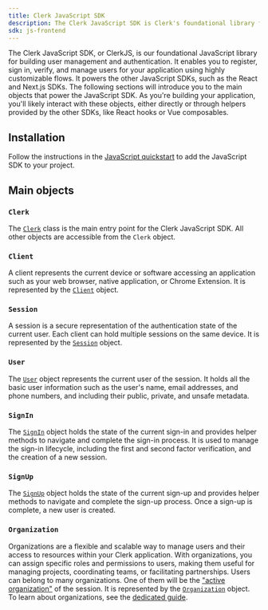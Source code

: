 ```yaml
---
title: Clerk JavaScript SDK
description: The Clerk JavaScript SDK is Clerk's foundational library for building user management and authentication.
sdk: js-frontend
---
```


The Clerk JavaScript SDK, or ClerkJS, is our foundational JavaScript library for building user management and authentication. It enables you to register, sign in, verify, and manage users for your application using highly customizable flows. It powers the other JavaScript SDKs, such as the React and Next.js SDKs. The following sections will introduce you to the main objects that power the JavaScript SDK. As you're building your application, you'll likely interact with these objects, either directly or through helpers provided by the other SDKs, like React hooks or Vue composables.

## Installation

Follow the instructions in the [JavaScript quickstart](/docs/js-frontend/getting-started/quickstart) to add the JavaScript SDK to your project.

## Main objects

### `Clerk`

The [`Clerk`](/docs/reference/javascript/clerk) class is the main entry point for the Clerk JavaScript SDK. All other objects are accessible from the `Clerk` object.

### `Client`

A client represents the current device or software accessing an application such as your web browser, native application, or Chrome Extension. It is represented by the [`Client`](/docs/reference/javascript/client) object.

### `Session`

A session is a secure representation of the authentication state of the current user. Each client can hold multiple sessions on the same device. It is represented by the [`Session`](/docs/reference/javascript/session) object.

### `User`

The [`User`](/docs/reference/javascript/user) object represents the current user of the session. It holds all the basic user information such as the user's name, email addresses, and phone numbers, and including their public, private, and unsafe metadata.

### `SignIn`

The [`SignIn`](/docs/reference/javascript/sign-in) object holds the state of the current sign-in and provides helper methods to navigate and complete the sign-in process. It is used to manage the sign-in lifecycle, including the first and second factor verification, and the creation of a new session.

### `SignUp`

The [`SignUp`](/docs/reference/javascript/sign-up) object holds the state of the current sign-up and provides helper methods to navigate and complete the sign-up process. Once a sign-up is complete, a new user is created.

### `Organization`

Organizations are a flexible and scalable way to manage users and their access to resources within your Clerk application. With organizations, you can assign specific roles and permissions to users, making them useful for managing projects, coordinating teams, or facilitating partnerships. Users can belong to many organizations. One of them will be the ["active organization"](/docs/guides/organizations/overview#active-organization) of the session. It is represented by the [`Organization`](/docs/reference/javascript/organization) object. To learn about organizations, see the [dedicated guide](/docs/guides/organizations/overview).
